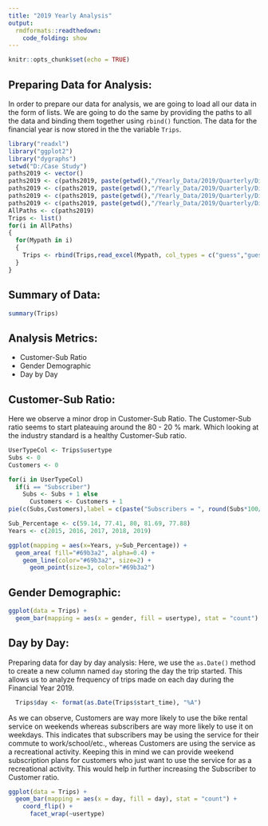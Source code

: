 ```yaml
---
title: "2019 Yearly Analysis"
output: 
  rmdformats::readthedown:
    code_folding: show
---
```


```r
knitr::opts_chunk$set(echo = TRUE)
```

## Preparing Data for Analysis: 


In order to prepare our data for analysis, we are going to load all our data in the form of lists.
We are going to do the same by providing the paths to all the data and binding them together using `rbind()` function.
The data for the financial year is now stored in the the variable `Trips`.

```r
library("readxl")
library("ggplot2")
library("dygraphs")
setwd("D:/Case Study")
paths2019 <- vector()
paths2019 <- c(paths2019, paste(getwd(),"/Yearly_Data/2019/Quarterly/Divvy_Trips_2019_Q1.xlsx", sep = ""))
paths2019 <- c(paths2019, paste(getwd(),"/Yearly_Data/2019/Quarterly/Divvy_Trips_2019_Q2.xlsx", sep = ""))
paths2019 <- c(paths2019, paste(getwd(),"/Yearly_Data/2019/Quarterly/Divvy_Trips_2019_Q3.xlsx", sep = ""))
paths2019 <- c(paths2019, paste(getwd(),"/Yearly_Data/2019/Quarterly/Divvy_Trips_2019_Q4.xlsx", sep = ""))
AllPaths <- c(paths2019)
Trips <- list()
for(i in AllPaths)
{
  for(Mypath in i)
  { 
    Trips <- rbind(Trips,read_excel(Mypath, col_types = c("guess","guess","guess","guess","guess","guess","guess","guess","guess","guess","guess","numeric")))
  }
}
```

## Summary of Data: 

```r
summary(Trips)
```
## Analysis Metrics: 

* Customer-Sub Ratio
* Gender Demographic
* Day by Day

## Customer-Sub Ratio:

Here we observe a minor drop in Customer-Sub Ratio.
The Customer-Sub ratio seems to start plateauing around the 80 - 20 % mark. 
Which looking at the industry standard is a healthy Customer-Sub ratio.

```r
UserTypeCol <- Trips$usertype
Subs <- 0
Customers <- 0

for(i in UserTypeCol)
  if(i == "Subscriber")
    Subs <- Subs + 1 else
      Customers <- Customers + 1
pie(c(Subs,Customers),label = c(paste("Subscribers = ", round(Subs*100/(Subs + Customers), 2), "%"), paste("Customers = ", round(Customers*100/(Subs + Customers), 2), "%")))
```

```r
Sub_Percentage <- c(59.14, 77.41, 80, 81.69, 77.88)
Years <- c(2015, 2016, 2017, 2018, 2019)

ggplot(mapping = aes(x=Years, y=Sub_Percentage)) +
  geom_area( fill="#69b3a2", alpha=0.4) +
    geom_line(color="#69b3a2", size=2) +
      geom_point(size=3, color="#69b3a2")
```

## Gender Demographic:

```r
ggplot(data = Trips) +
  geom_bar(mapping = aes(x = gender, fill = usertype), stat = "count")
```

## Day by Day: 

Preparing data for day by day analysis:
Here, we use the `as.Date()` method to create a new column named `day` storing the day the trip started.
This allows us to analyze frequency of trips made on each day during the Financial Year 2019.

```r
  Trips$day <- format(as.Date(Trips$start_time), "%A")
```

As we can observe, Customers are way more likely to use the bike rental service on weekends whereas subscribers are way more likely to use it on weekdays. This indicates that subscribers may be using the service for their commute to work/school/etc., whereas Customers are using the service as a recreational activity. Keeping this in mind we can provide weekend subscription plans for customers who just want to use the service for as a recreational activity. This would help in further increasing the Subscriber to Customer ratio. 

```r
ggplot(data = Trips) + 
  geom_bar(mapping = aes(x = day, fill = day), stat = "count") +
    coord_flip() +    
      facet_wrap(~usertype)
```